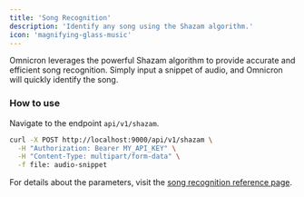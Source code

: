 ```yaml
---
title: 'Song Recognition'
description: 'Identify any song using the Shazam algorithm.'
icon: 'magnifying-glass-music'
---
```


<Card title="Song Recognition" icon="magnifying-glass-music">
  Omnicron leverages the powerful Shazam algorithm to provide accurate and efficient song recognition. Simply input a snippet of audio, and Omnicron will quickly identify the song.
</Card>

### How to use
Navigate to the endpoint `api/v1/shazam`.
```sh curl
curl -X POST http://localhost:9000/api/v1/shazam \
  -H "Authorization: Bearer MY_API_KEY" \
  -H "Content-Type: multipart/form-data" \
  -f file: audio-snippet
```
<Info>For details about the parameters, visit the [song recognition reference page](/api-reference/endpoint/shazam).</Info>
